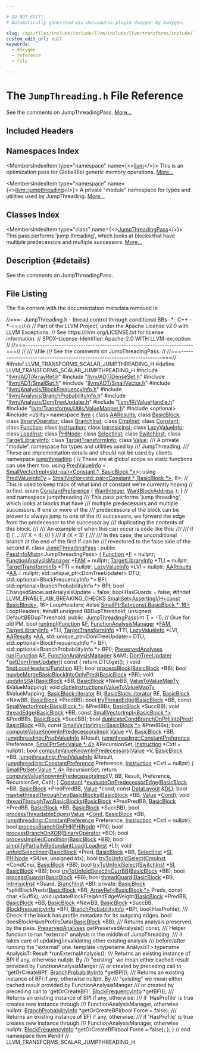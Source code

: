 ```yaml
---

# DO NOT EDIT!
# Automatically generated via docusaurus-plugin-doxygen by Doxygen.

slug: /api/files/include/include/llvm/include/llvm/transforms/include/llvm/transforms/scalar/jumpthreading-h
custom_edit_url: null
keywords:
  - doxygen
  - reference
  - file

---
```





# The `JumpThreading.h` File Reference

<DoxygenPage pluginConfig={pluginConfig}>

See the comments on JumpThreadingPass. <a href="#details">More...</a>

## Included Headers

<IncludesList>
<IncludesListItem
  filePath="llvm/ADT/ArrayRef.h"
  permalink="/docs/api/files/include/include/llvm/include/llvm/adt/arrayref-h"
  isLocal="true" />
<IncludesListItem
  filePath="llvm/ADT/DenseSet.h"
  permalink="/docs/api/files/include/include/llvm/include/llvm/adt/denseset-h"
  isLocal="true" />
<IncludesListItem
  filePath="llvm/ADT/SmallSet.h"
  permalink="/docs/api/files/include/include/llvm/include/llvm/adt/smallset-h"
  isLocal="true" />
<IncludesListItem
  filePath="llvm/ADT/SmallVector.h"
  permalink="/docs/api/files/include/include/llvm/include/llvm/adt/smallvector-h"
  isLocal="true" />
<IncludesListItem
  filePath="llvm/Analysis/BlockFrequencyInfo.h"
  permalink="/docs/api/files/include/include/llvm/include/llvm/analysis/blockfrequencyinfo-h"
  isLocal="true" />
<IncludesListItem
  filePath="llvm/Analysis/BranchProbabilityInfo.h"
  permalink="/docs/api/files/include/include/llvm/include/llvm/analysis/branchprobabilityinfo-h"
  isLocal="true" />
<IncludesListItem
  filePath="llvm/Analysis/DomTreeUpdater.h"
  permalink="/docs/api/files/include/include/llvm/include/llvm/analysis/domtreeupdater-h"
  isLocal="true" />
<IncludesListItem
  filePath="llvm/IR/ValueHandle.h"
  permalink="/docs/api/files/include/include/llvm/include/llvm/ir/valuehandle-h"
  isLocal="true" />
<IncludesListItem
  filePath="llvm/Transforms/Utils/ValueMapper.h"
  permalink="/docs/api/files/include/include/llvm/include/llvm/transforms/include/llvm/transforms/utils/valuemapper-h"
  isLocal="true" />
<IncludesListItem
  filePath="optional"
  permalink=""
  isLocal="false" />
<IncludesListItem
  filePath="utility"
  permalink=""
  isLocal="false" />
</IncludesList>

## Namespaces Index

<MembersIndex>

<MembersIndexItem
  type="namespace"
  name={<><a href="/docs/api/namespaces/llvm">llvm</a></>}>
This is an optimization pass for GlobalISel generic memory operations. <a href="/docs/api/namespaces/llvm/#details">More...</a>
</MembersIndexItem>

<MembersIndexItem
  type="namespace"
  name={<><a href="/docs/api/namespaces/llvm/jumpthreading">llvm::jumpthreading</a></>}>
A private &quot;module&quot; namespace for types and utilities used by JumpThreading. <a href="/docs/api/namespaces/llvm/jumpthreading/#details">More...</a>
</MembersIndexItem>

</MembersIndex>

## Classes Index

<MembersIndex>

<MembersIndexItem
  type="class"
  name={<><a href="/docs/api/classes/llvm/jumpthreadingpass">JumpThreadingPass</a></>}>
This pass performs &#39;jump threading&#39;, which looks at blocks that have multiple predecessors and multiple successors. <a href="/docs/api/classes/llvm/jumpthreadingpass/#details">More...</a>
</MembersIndexItem>

</MembersIndex>

## Description {#details}

See the comments on JumpThreadingPass.

## File Listing

The file content with the documentation metadata removed is:

<ProgramListing>

<Link id="l00001" /><CodeLine lineNumber="1"><Highlight kind="comment">//===- JumpThreading.h - thread control through conditional BBs -&#42;- C++ -&#42;-===//</Highlight><Highlight kind="normal"></Highlight></CodeLine>
<Link id="l00002" /><CodeLine lineNumber="2"><Highlight kind="normal"></Highlight><Highlight kind="comment">//</Highlight><Highlight kind="normal"></Highlight></CodeLine>
<Link id="l00003" /><CodeLine lineNumber="3"><Highlight kind="normal"></Highlight><Highlight kind="comment">// Part of the LLVM Project, under the Apache License v2.0 with LLVM Exceptions.</Highlight><Highlight kind="normal"></Highlight></CodeLine>
<Link id="l00004" /><CodeLine lineNumber="4"><Highlight kind="normal"></Highlight><Highlight kind="comment">// See https://llvm.org/LICENSE.txt for license information.</Highlight><Highlight kind="normal"></Highlight></CodeLine>
<Link id="l00005" /><CodeLine lineNumber="5"><Highlight kind="normal"></Highlight><Highlight kind="comment">// SPDX-License-Identifier: Apache-2.0 WITH LLVM-exception</Highlight><Highlight kind="normal"></Highlight></CodeLine>
<Link id="l00006" /><CodeLine lineNumber="6"><Highlight kind="normal"></Highlight><Highlight kind="comment">//</Highlight><Highlight kind="normal"></Highlight></CodeLine>
<Link id="l00007" /><CodeLine lineNumber="7"><Highlight kind="normal"></Highlight><Highlight kind="comment">//===----------------------------------------------------------------------===//</Highlight><Highlight kind="normal"></Highlight></CodeLine>
<Link id="l00008" /><CodeLine lineNumber="8"><Highlight kind="normal"></Highlight><Highlight kind="comment">//</Highlight><Highlight kind="comment"></Highlight></CodeLine>
<Link id="l00009" /><CodeLine lineNumber="9"><Highlight kind="comment">/// \\file</Highlight></CodeLine>
<Link id="l00010" /><CodeLine lineNumber="10"><Highlight kind="comment">/// See the comments on JumpThreadingPass.</Highlight><Highlight kind="normal"></Highlight></CodeLine>
<Link id="l00011" /><CodeLine lineNumber="11"><Highlight kind="normal"></Highlight><Highlight kind="comment">//</Highlight><Highlight kind="normal"></Highlight></CodeLine>
<Link id="l00012" /><CodeLine lineNumber="12"><Highlight kind="normal"></Highlight><Highlight kind="comment">//===----------------------------------------------------------------------===//</Highlight><Highlight kind="normal"></Highlight></CodeLine>
<Link id="l00013" /><CodeLine lineNumber="13"><Highlight kind="normal"></Highlight></CodeLine>
<Link id="l00014" /><CodeLine lineNumber="14"><Highlight kind="normal"></Highlight><Highlight kind="preprocessor">#ifndef LLVM&#95;TRANSFORMS&#95;SCALAR&#95;JUMPTHREADING&#95;H</Highlight><Highlight kind="normal"></Highlight></CodeLine>
<Link id="l00015" /><CodeLine lineNumber="15"><Highlight kind="normal"></Highlight><Highlight kind="preprocessor">#define LLVM&#95;TRANSFORMS&#95;SCALAR&#95;JUMPTHREADING&#95;H</Highlight><Highlight kind="normal"></Highlight></CodeLine>
<Link id="l00016" /><CodeLine lineNumber="16"><Highlight kind="normal"></Highlight></CodeLine>
<Link id="l00017" /><CodeLine lineNumber="17"><Highlight kind="normal"></Highlight><Highlight kind="preprocessor">#include &quot;<a href="/docs/api/files/include/include/llvm/include/llvm/adt/arrayref-h">llvm/ADT/ArrayRef.h</a>&quot;</Highlight><Highlight kind="normal"></Highlight></CodeLine>
<Link id="l00018" /><CodeLine lineNumber="18"><Highlight kind="normal"></Highlight><Highlight kind="preprocessor">#include &quot;<a href="/docs/api/files/include/include/llvm/include/llvm/adt/denseset-h">llvm/ADT/DenseSet.h</a>&quot;</Highlight><Highlight kind="normal"></Highlight></CodeLine>
<Link id="l00019" /><CodeLine lineNumber="19"><Highlight kind="normal"></Highlight><Highlight kind="preprocessor">#include &quot;<a href="/docs/api/files/include/include/llvm/include/llvm/adt/smallset-h">llvm/ADT/SmallSet.h</a>&quot;</Highlight><Highlight kind="normal"></Highlight></CodeLine>
<Link id="l00020" /><CodeLine lineNumber="20"><Highlight kind="normal"></Highlight><Highlight kind="preprocessor">#include &quot;<a href="/docs/api/files/include/include/llvm/include/llvm/adt/smallvector-h">llvm/ADT/SmallVector.h</a>&quot;</Highlight><Highlight kind="normal"></Highlight></CodeLine>
<Link id="l00021" /><CodeLine lineNumber="21"><Highlight kind="normal"></Highlight><Highlight kind="preprocessor">#include &quot;<a href="/docs/api/files/include/include/llvm/include/llvm/analysis/blockfrequencyinfo-h">llvm/Analysis/BlockFrequencyInfo.h</a>&quot;</Highlight><Highlight kind="normal"></Highlight></CodeLine>
<Link id="l00022" /><CodeLine lineNumber="22"><Highlight kind="normal"></Highlight><Highlight kind="preprocessor">#include &quot;<a href="/docs/api/files/include/include/llvm/include/llvm/analysis/branchprobabilityinfo-h">llvm/Analysis/BranchProbabilityInfo.h</a>&quot;</Highlight><Highlight kind="normal"></Highlight></CodeLine>
<Link id="l00023" /><CodeLine lineNumber="23"><Highlight kind="normal"></Highlight><Highlight kind="preprocessor">#include &quot;<a href="/docs/api/files/include/include/llvm/include/llvm/analysis/domtreeupdater-h">llvm/Analysis/DomTreeUpdater.h</a>&quot;</Highlight><Highlight kind="normal"></Highlight></CodeLine>
<Link id="l00024" /><CodeLine lineNumber="24"><Highlight kind="normal"></Highlight><Highlight kind="preprocessor">#include &quot;<a href="/docs/api/files/include/include/llvm/include/llvm/ir/valuehandle-h">llvm/IR/ValueHandle.h</a>&quot;</Highlight><Highlight kind="normal"></Highlight></CodeLine>
<Link id="l00025" /><CodeLine lineNumber="25"><Highlight kind="normal"></Highlight><Highlight kind="preprocessor">#include &quot;<a href="/docs/api/files/include/include/llvm/include/llvm/transforms/include/llvm/transforms/utils/valuemapper-h">llvm/Transforms/Utils/ValueMapper.h</a>&quot;</Highlight><Highlight kind="normal"></Highlight></CodeLine>
<Link id="l00026" /><CodeLine lineNumber="26"><Highlight kind="normal"></Highlight><Highlight kind="preprocessor">#include &lt;optional&gt;</Highlight><Highlight kind="normal"></Highlight></CodeLine>
<Link id="l00027" /><CodeLine lineNumber="27"><Highlight kind="normal"></Highlight><Highlight kind="preprocessor">#include &lt;utility&gt;</Highlight><Highlight kind="normal"></Highlight></CodeLine>
<Link id="l00028" /><CodeLine lineNumber="28"><Highlight kind="normal"></Highlight></CodeLine>
<Link id="l00029" /><CodeLine lineNumber="29"><Highlight kind="normal"></Highlight><Highlight kind="keyword">namespace </Highlight><Highlight kind="normal"><a href="/docs/api/namespaces/llvm">llvm</a> &#123;</Highlight></CodeLine>
<Link id="l00030" /><CodeLine lineNumber="30"><Highlight kind="normal"></Highlight></CodeLine>
<Link id="l00031" /><CodeLine lineNumber="31"><Highlight kind="normal"></Highlight><Highlight kind="keyword">class </Highlight><Highlight kind="normal"><a href="/docs/api/classes/llvm/aaresults">AAResults</a>;</Highlight></CodeLine>
<Link id="l00032" /><CodeLine lineNumber="32"><Highlight kind="normal"></Highlight><Highlight kind="keyword">class </Highlight><Highlight kind="normal"><a href="/docs/api/classes/llvm/basicblock">BasicBlock</a>;</Highlight></CodeLine>
<Link id="l00033" /><CodeLine lineNumber="33"><Highlight kind="normal"></Highlight><Highlight kind="keyword">class </Highlight><Highlight kind="normal"><a href="/docs/api/classes/llvm/binaryoperator">BinaryOperator</a>;</Highlight></CodeLine>
<Link id="l00034" /><CodeLine lineNumber="34"><Highlight kind="normal"></Highlight><Highlight kind="keyword">class </Highlight><Highlight kind="normal"><a href="/docs/api/classes/llvm/branchinst">BranchInst</a>;</Highlight></CodeLine>
<Link id="l00035" /><CodeLine lineNumber="35"><Highlight kind="normal"></Highlight><Highlight kind="keyword">class </Highlight><Highlight kind="normal"><a href="/docs/api/classes/llvm/cmpinst">CmpInst</a>;</Highlight></CodeLine>
<Link id="l00036" /><CodeLine lineNumber="36"><Highlight kind="normal"></Highlight><Highlight kind="keyword">class </Highlight><Highlight kind="normal"><a href="/docs/api/classes/llvm/constant">Constant</a>;</Highlight></CodeLine>
<Link id="l00037" /><CodeLine lineNumber="37"><Highlight kind="normal"></Highlight><Highlight kind="keyword">class </Highlight><Highlight kind="normal"><a href="/docs/api/classes/llvm/function">Function</a>;</Highlight></CodeLine>
<Link id="l00038" /><CodeLine lineNumber="38"><Highlight kind="normal"></Highlight><Highlight kind="keyword">class </Highlight><Highlight kind="normal"><a href="/docs/api/classes/llvm/instruction">Instruction</a>;</Highlight></CodeLine>
<Link id="l00039" /><CodeLine lineNumber="39"><Highlight kind="normal"></Highlight><Highlight kind="keyword">class </Highlight><Highlight kind="normal"><a href="/docs/api/classes/llvm/intrinsicinst">IntrinsicInst</a>;</Highlight></CodeLine>
<Link id="l00040" /><CodeLine lineNumber="40"><Highlight kind="normal"></Highlight><Highlight kind="keyword">class </Highlight><Highlight kind="normal"><a href="/docs/api/classes/llvm/lazyvalueinfo">LazyValueInfo</a>;</Highlight></CodeLine>
<Link id="l00041" /><CodeLine lineNumber="41"><Highlight kind="normal"></Highlight><Highlight kind="keyword">class </Highlight><Highlight kind="normal"><a href="/docs/api/classes/llvm/loadinst">LoadInst</a>;</Highlight></CodeLine>
<Link id="l00042" /><CodeLine lineNumber="42"><Highlight kind="normal"></Highlight><Highlight kind="keyword">class </Highlight><Highlight kind="normal"><a href="/docs/api/classes/llvm/phinode">PHINode</a>;</Highlight></CodeLine>
<Link id="l00043" /><CodeLine lineNumber="43"><Highlight kind="normal"></Highlight><Highlight kind="keyword">class </Highlight><Highlight kind="normal"><a href="/docs/api/classes/llvm/selectinst">SelectInst</a>;</Highlight></CodeLine>
<Link id="l00044" /><CodeLine lineNumber="44"><Highlight kind="normal"></Highlight><Highlight kind="keyword">class </Highlight><Highlight kind="normal"><a href="/docs/api/classes/llvm/switchinst">SwitchInst</a>;</Highlight></CodeLine>
<Link id="l00045" /><CodeLine lineNumber="45"><Highlight kind="normal"></Highlight><Highlight kind="keyword">class </Highlight><Highlight kind="normal"><a href="/docs/api/classes/llvm/targetlibraryinfo">TargetLibraryInfo</a>;</Highlight></CodeLine>
<Link id="l00046" /><CodeLine lineNumber="46"><Highlight kind="normal"></Highlight><Highlight kind="keyword">class </Highlight><Highlight kind="normal"><a href="/docs/api/classes/llvm/targettransforminfo">TargetTransformInfo</a>;</Highlight></CodeLine>
<Link id="l00047" /><CodeLine lineNumber="47"><Highlight kind="normal"></Highlight><Highlight kind="keyword">class </Highlight><Highlight kind="normal"><a href="/docs/api/classes/llvm/value">Value</a>;</Highlight></CodeLine>
<Link id="l00048" /><CodeLine lineNumber="48"><Highlight kind="normal"></Highlight><Highlight kind="comment"></Highlight></CodeLine>
<Link id="l00049" /><CodeLine lineNumber="49"><Highlight kind="comment">/// A private &quot;module&quot; namespace for types and utilities used by</Highlight></CodeLine>
<Link id="l00050" /><CodeLine lineNumber="50"><Highlight kind="comment">/// JumpThreading.</Highlight></CodeLine>
<Link id="l00051" /><CodeLine lineNumber="51"><Highlight kind="comment">/// These are implementation details and should not be used by clients.</Highlight><Highlight kind="normal"></Highlight></CodeLine>
<Link id="l00052" /><CodeLine lineNumber="52" lineLink="/docs/api/namespaces/llvm/jumpthreading"><Highlight kind="normal"></Highlight><Highlight kind="keyword">namespace </Highlight><Highlight kind="normal"><a href="/docs/api/namespaces/llvm/jumpthreading">jumpthreading</a> &#123;</Highlight></CodeLine>
<Link id="l00053" /><CodeLine lineNumber="53"><Highlight kind="normal"></Highlight></CodeLine>
<Link id="l00054" /><CodeLine lineNumber="54"><Highlight kind="normal"></Highlight><Highlight kind="comment">// These are at global scope so static functions can use them too.</Highlight><Highlight kind="normal"></Highlight></CodeLine>
<Link id="l00055" /><CodeLine lineNumber="55" lineLink="/docs/api/namespaces/llvm/jumpthreading/#a7f5ace88163fa52d6a28d0bb1832755d"><Highlight kind="normal"></Highlight><Highlight kind="keyword">using </Highlight><Highlight kind="normal"><a href="/docs/api/namespaces/llvm/jumpthreading/#a7f5ace88163fa52d6a28d0bb1832755d">PredValueInfo</a> = <a href="/docs/api/classes/llvm/smallvectorimpl">SmallVectorImpl&lt;std::pair&lt;Constant &#42;, BasicBlock &#42;&gt;</a>&gt;;</Highlight></CodeLine>
<Link id="l00056" /><CodeLine lineNumber="56" lineLink="/docs/api/namespaces/llvm/jumpthreading/#a310d384c91fa9546bfe564901c38345b"><Highlight kind="normal"></Highlight><Highlight kind="keyword">using </Highlight><Highlight kind="normal"><a href="/docs/api/namespaces/llvm/jumpthreading/#a310d384c91fa9546bfe564901c38345b">PredValueInfoTy</a> = <a href="/docs/api/classes/llvm/smallvector">SmallVector&lt;std::pair&lt;Constant &#42;, BasicBlock &#42;&gt;</a>, 8&gt;;</Highlight></CodeLine>
<Link id="l00057" /><CodeLine lineNumber="57"><Highlight kind="normal"></Highlight></CodeLine>
<Link id="l00058" /><CodeLine lineNumber="58"><Highlight kind="normal"></Highlight><Highlight kind="comment">// This is used to keep track of what kind of constant we&#39;re currently hoping</Highlight><Highlight kind="normal"></Highlight></CodeLine>
<Link id="l00059" /><CodeLine lineNumber="59"><Highlight kind="normal"></Highlight><Highlight kind="comment">// to find.</Highlight><Highlight kind="normal"></Highlight></CodeLine>
<Link id="l00060" /><CodeLine lineNumber="60" lineLink="/docs/api/namespaces/llvm/jumpthreading/#a7bd584a1977827b11c76096bebbb38a0"><Highlight kind="normal"></Highlight><Highlight kind="keyword">enum</Highlight><Highlight kind="normal"> <a href="/docs/api/namespaces/llvm/jumpthreading/#a7bd584a1977827b11c76096bebbb38a0">ConstantPreference</a> &#123; <a href="/docs/api/namespaces/llvm/jumpthreading/#a7bd584a1977827b11c76096bebbb38a0ae706b769cc98b156d9e22dfbac8aa62b">WantInteger</a>, <a href="/docs/api/namespaces/llvm/jumpthreading/#a7bd584a1977827b11c76096bebbb38a0a14d7faebe69e48290ea9c8aa9a0b40fc">WantBlockAddress</a> &#125;;</Highlight></CodeLine>
<Link id="l00061" /><CodeLine lineNumber="61"><Highlight kind="normal"></Highlight></CodeLine>
<Link id="l00062" /><CodeLine lineNumber="62"><Highlight kind="normal">&#125; </Highlight><Highlight kind="comment">// end namespace jumpthreading</Highlight><Highlight kind="normal"></Highlight></CodeLine>
<Link id="l00063" /><CodeLine lineNumber="63"><Highlight kind="normal"></Highlight><Highlight kind="comment"></Highlight></CodeLine>
<Link id="l00064" /><CodeLine lineNumber="64"><Highlight kind="comment">/// This pass performs &#39;jump threading&#39;, which looks at blocks that have</Highlight></CodeLine>
<Link id="l00065" /><CodeLine lineNumber="65"><Highlight kind="comment">/// multiple predecessors and multiple successors.  If one or more of the</Highlight></CodeLine>
<Link id="l00066" /><CodeLine lineNumber="66"><Highlight kind="comment">/// predecessors of the block can be proven to always jump to one of the</Highlight></CodeLine>
<Link id="l00067" /><CodeLine lineNumber="67"><Highlight kind="comment">/// successors, we forward the edge from the predecessor to the successor by</Highlight></CodeLine>
<Link id="l00068" /><CodeLine lineNumber="68"><Highlight kind="comment">/// duplicating the contents of this block.</Highlight></CodeLine>
<Link id="l00069" /><CodeLine lineNumber="69"><Highlight kind="comment">///</Highlight></CodeLine>
<Link id="l00070" /><CodeLine lineNumber="70"><Highlight kind="comment">/// An example of when this can occur is code like this:</Highlight></CodeLine>
<Link id="l00071" /><CodeLine lineNumber="71"><Highlight kind="comment">///</Highlight></CodeLine>
<Link id="l00072" /><CodeLine lineNumber="72"><Highlight kind="comment">///   if () &#123; ...</Highlight></CodeLine>
<Link id="l00073" /><CodeLine lineNumber="73"><Highlight kind="comment">///     X = 4;</Highlight></CodeLine>
<Link id="l00074" /><CodeLine lineNumber="74"><Highlight kind="comment">///   &#125;</Highlight></CodeLine>
<Link id="l00075" /><CodeLine lineNumber="75"><Highlight kind="comment">///   if (X &lt; 3) &#123;</Highlight></CodeLine>
<Link id="l00076" /><CodeLine lineNumber="76"><Highlight kind="comment">///</Highlight></CodeLine>
<Link id="l00077" /><CodeLine lineNumber="77"><Highlight kind="comment">/// In this case, the unconditional branch at the end of the first if can be</Highlight></CodeLine>
<Link id="l00078" /><CodeLine lineNumber="78"><Highlight kind="comment">/// revectored to the false side of the second if.</Highlight><Highlight kind="normal"></Highlight></CodeLine>
<Link id="l00079" /><CodeLine lineNumber="79" lineLink="/docs/api/classes/llvm/jumpthreadingpass"><Highlight kind="normal"></Highlight><Highlight kind="keyword">class </Highlight><Highlight kind="normal"><a href="/docs/api/classes/llvm/jumpthreadingpass/#a3cd21bd06a36557dd863c554b7b10205">JumpThreadingPass</a> : </Highlight><Highlight kind="keyword">public</Highlight><Highlight kind="normal"> <a href="/docs/api/structs/llvm/passinfomixin">PassInfoMixin</a>&lt;JumpThreadingPass&gt; &#123;</Highlight></CodeLine>
<Link id="l00080" /><CodeLine lineNumber="80"><Highlight kind="normal">  <a href="/docs/api/classes/llvm/function">Function</a> &#42;<a href="/docs/api/files/lib/lib/support/md5-cpp/#a96d73bbd7af15cb1fc38c3f4a3bd82e9">F</a> = </Highlight><Highlight kind="keyword">nullptr</Highlight><Highlight kind="normal">;</Highlight></CodeLine>
<Link id="l00081" /><CodeLine lineNumber="81"><Highlight kind="normal">  <a href="/docs/api/namespaces/llvm/#adce09a5a0de0e3177eb00e932734af2f">FunctionAnalysisManager</a> &#42;<a href="/docs/api/files/lib/lib/passes/passbuilderbindings-cpp/#a83c7e5ca51099e4efa895791a02fb0ed">FAM</a> = </Highlight><Highlight kind="keyword">nullptr</Highlight><Highlight kind="normal">;</Highlight></CodeLine>
<Link id="l00082" /><CodeLine lineNumber="82"><Highlight kind="normal">  <a href="/docs/api/classes/llvm/targetlibraryinfo">TargetLibraryInfo</a> &#42;TLI = </Highlight><Highlight kind="keyword">nullptr</Highlight><Highlight kind="normal">;</Highlight></CodeLine>
<Link id="l00083" /><CodeLine lineNumber="83"><Highlight kind="normal">  <a href="/docs/api/classes/llvm/targettransforminfo">TargetTransformInfo</a> &#42;TTI = </Highlight><Highlight kind="keyword">nullptr</Highlight><Highlight kind="normal">;</Highlight></CodeLine>
<Link id="l00084" /><CodeLine lineNumber="84"><Highlight kind="normal">  <a href="/docs/api/classes/llvm/lazyvalueinfo">LazyValueInfo</a> &#42;LVI = </Highlight><Highlight kind="keyword">nullptr</Highlight><Highlight kind="normal">;</Highlight></CodeLine>
<Link id="l00085" /><CodeLine lineNumber="85"><Highlight kind="normal">  <a href="/docs/api/classes/llvm/aaresults">AAResults</a> &#42;<a href="/docs/api/namespaces/llvm/aa">AA</a> = </Highlight><Highlight kind="keyword">nullptr</Highlight><Highlight kind="normal">;</Highlight></CodeLine>
<Link id="l00086" /><CodeLine lineNumber="86"><Highlight kind="normal">  std::unique&#95;ptr&lt;DomTreeUpdater&gt; DTU;</Highlight></CodeLine>
<Link id="l00087" /><CodeLine lineNumber="87"><Highlight kind="normal">  std::optional&lt;BlockFrequencyInfo &#42;&gt; BFI;</Highlight></CodeLine>
<Link id="l00088" /><CodeLine lineNumber="88"><Highlight kind="normal">  std::optional&lt;BranchProbabilityInfo &#42;&gt; BPI;</Highlight></CodeLine>
<Link id="l00089" /><CodeLine lineNumber="89"><Highlight kind="normal">  </Highlight><Highlight kind="keywordtype">bool</Highlight><Highlight kind="normal"> ChangedSinceLastAnalysisUpdate = </Highlight><Highlight kind="keyword">false</Highlight><Highlight kind="normal">;</Highlight></CodeLine>
<Link id="l00090" /><CodeLine lineNumber="90"><Highlight kind="normal">  </Highlight><Highlight kind="keywordtype">bool</Highlight><Highlight kind="normal"> HasGuards = </Highlight><Highlight kind="keyword">false</Highlight><Highlight kind="normal">;</Highlight></CodeLine>
<Link id="l00091" /><CodeLine lineNumber="91"><Highlight kind="normal"></Highlight><Highlight kind="preprocessor">#ifndef LLVM&#95;ENABLE&#95;ABI&#95;BREAKING&#95;CHECKS</Highlight><Highlight kind="normal"></Highlight></CodeLine>
<Link id="l00092" /><CodeLine lineNumber="92"><Highlight kind="normal">  <a href="/docs/api/classes/llvm/smallset">SmallSet&lt;AssertingVH&lt;const BasicBlock&gt;</a>, 16&gt; LoopHeaders;</Highlight></CodeLine>
<Link id="l00093" /><CodeLine lineNumber="93"><Highlight kind="normal"></Highlight><Highlight kind="preprocessor">#else</Highlight><Highlight kind="normal"></Highlight></CodeLine>
<Link id="l00094" /><CodeLine lineNumber="94"><Highlight kind="normal">  <a href="/docs/api/classes/llvm/smallptrset">SmallPtrSet&lt;const BasicBlock &#42;, 16&gt;</a> LoopHeaders;</Highlight></CodeLine>
<Link id="l00095" /><CodeLine lineNumber="95"><Highlight kind="normal"></Highlight><Highlight kind="preprocessor">#endif</Highlight><Highlight kind="normal"></Highlight></CodeLine>
<Link id="l00096" /><CodeLine lineNumber="96"><Highlight kind="normal"></Highlight></CodeLine>
<Link id="l00097" /><CodeLine lineNumber="97"><Highlight kind="normal">  </Highlight><Highlight kind="keywordtype">unsigned</Highlight><Highlight kind="normal"> BBDupThreshold;</Highlight></CodeLine>
<Link id="l00098" /><CodeLine lineNumber="98"><Highlight kind="normal">  </Highlight><Highlight kind="keywordtype">unsigned</Highlight><Highlight kind="normal"> DefaultBBDupThreshold;</Highlight></CodeLine>
<Link id="l00099" /><CodeLine lineNumber="99"><Highlight kind="normal"></Highlight></CodeLine>
<Link id="l00100" /><CodeLine lineNumber="100"><Highlight kind="normal"></Highlight><Highlight kind="keyword">public</Highlight><Highlight kind="normal">:</Highlight></CodeLine>
<Link id="l00101" /><CodeLine lineNumber="101"><Highlight kind="normal">  <a href="/docs/api/classes/llvm/jumpthreadingpass/#a3cd21bd06a36557dd863c554b7b10205">JumpThreadingPass</a>(</Highlight><Highlight kind="keywordtype">int</Highlight><Highlight kind="normal"> <a href="/docs/api/files/lib/lib/target/lib/target/mips/mips16isellowering-cpp/#a0acb682b8260ab1c60b918599864e2e5">T</a> = -1);</Highlight></CodeLine>
<Link id="l00102" /><CodeLine lineNumber="102"><Highlight kind="normal"></Highlight></CodeLine>
<Link id="l00103" /><CodeLine lineNumber="103"><Highlight kind="normal">  </Highlight><Highlight kind="comment">// Glue for old PM.</Highlight><Highlight kind="normal"></Highlight></CodeLine>
<Link id="l00104" /><CodeLine lineNumber="104"><Highlight kind="normal">  </Highlight><Highlight kind="keywordtype">bool</Highlight><Highlight kind="normal"> <a href="/docs/api/classes/llvm/jumpthreadingpass/#a5b6fe6d57aa5475337994b0daec8cc54">runImpl</a>(<a href="/docs/api/classes/llvm/function">Function</a> &amp;<a href="/docs/api/files/lib/lib/support/md5-cpp/#a96d73bbd7af15cb1fc38c3f4a3bd82e9">F</a>, <a href="/docs/api/namespaces/llvm/#adce09a5a0de0e3177eb00e932734af2f">FunctionAnalysisManager</a> &#42;<a href="/docs/api/files/lib/lib/passes/passbuilderbindings-cpp/#a83c7e5ca51099e4efa895791a02fb0ed">FAM</a>,</Highlight></CodeLine>
<Link id="l00105" /><CodeLine lineNumber="105"><Highlight kind="normal">               <a href="/docs/api/classes/llvm/targetlibraryinfo">TargetLibraryInfo</a> &#42;TLI, <a href="/docs/api/classes/llvm/targettransforminfo">TargetTransformInfo</a> &#42;TTI,</Highlight></CodeLine>
<Link id="l00106" /><CodeLine lineNumber="106"><Highlight kind="normal">               <a href="/docs/api/classes/llvm/lazyvalueinfo">LazyValueInfo</a> &#42;LVI, <a href="/docs/api/classes/llvm/aaresults">AAResults</a> &#42;<a href="/docs/api/namespaces/llvm/aa">AA</a>,</Highlight></CodeLine>
<Link id="l00107" /><CodeLine lineNumber="107"><Highlight kind="normal">               std::unique&#95;ptr&lt;DomTreeUpdater&gt; DTU,</Highlight></CodeLine>
<Link id="l00108" /><CodeLine lineNumber="108"><Highlight kind="normal">               std::optional&lt;BlockFrequencyInfo &#42;&gt; BFI,</Highlight></CodeLine>
<Link id="l00109" /><CodeLine lineNumber="109"><Highlight kind="normal">               std::optional&lt;BranchProbabilityInfo &#42;&gt; BPI);</Highlight></CodeLine>
<Link id="l00110" /><CodeLine lineNumber="110"><Highlight kind="normal"></Highlight></CodeLine>
<Link id="l00111" /><CodeLine lineNumber="111"><Highlight kind="normal">  <a href="/docs/api/classes/llvm/preservedanalyses">PreservedAnalyses</a> <a href="/docs/api/classes/llvm/jumpthreadingpass/#a48dd43ef05b66261790497edbdac92d9">run</a>(<a href="/docs/api/classes/llvm/function">Function</a> &amp;<a href="/docs/api/files/lib/lib/support/md5-cpp/#a96d73bbd7af15cb1fc38c3f4a3bd82e9">F</a>, <a href="/docs/api/namespaces/llvm/#adce09a5a0de0e3177eb00e932734af2f">FunctionAnalysisManager</a> &amp;AM);</Highlight></CodeLine>
<Link id="l00112" /><CodeLine lineNumber="112"><Highlight kind="normal"></Highlight></CodeLine>
<Link id="l00113" /><CodeLine lineNumber="113" lineLink="/docs/api/classes/llvm/jumpthreadingpass/#a83a7d77e1a11d106eb7e583f5e33f745"><Highlight kind="normal">  <a href="/docs/api/classes/llvm/domtreeupdater">DomTreeUpdater</a> &#42;<a href="/docs/api/classes/llvm/jumpthreadingpass/#a83a7d77e1a11d106eb7e583f5e33f745">getDomTreeUpdater</a>()</Highlight><Highlight kind="keyword"> const </Highlight><Highlight kind="normal">&#123; </Highlight><Highlight kind="keywordflow">return</Highlight><Highlight kind="normal"> DTU.get(); &#125;</Highlight></CodeLine>
<Link id="l00114" /><CodeLine lineNumber="114"><Highlight kind="normal">  </Highlight><Highlight kind="keywordtype">void</Highlight><Highlight kind="normal"> <a href="/docs/api/classes/llvm/jumpthreadingpass/#a29e73c6c256c3fbdd7dacf8095210d5b">findLoopHeaders</a>(<a href="/docs/api/classes/llvm/function">Function</a> &amp;<a href="/docs/api/files/lib/lib/support/md5-cpp/#a96d73bbd7af15cb1fc38c3f4a3bd82e9">F</a>);</Highlight></CodeLine>
<Link id="l00115" /><CodeLine lineNumber="115"><Highlight kind="normal">  </Highlight><Highlight kind="keywordtype">bool</Highlight><Highlight kind="normal"> <a href="/docs/api/classes/llvm/jumpthreadingpass/#abbc2deb942b00a9d0d19a6613e374168">processBlock</a>(<a href="/docs/api/classes/llvm/basicblock">BasicBlock</a> &#42;BB);</Highlight></CodeLine>
<Link id="l00116" /><CodeLine lineNumber="116"><Highlight kind="normal">  </Highlight><Highlight kind="keywordtype">bool</Highlight><Highlight kind="normal"> <a href="/docs/api/classes/llvm/jumpthreadingpass/#a30207ff92cc09d50e4f6e188de0f59ed">maybeMergeBasicBlockIntoOnlyPred</a>(<a href="/docs/api/classes/llvm/basicblock">BasicBlock</a> &#42;BB);</Highlight></CodeLine>
<Link id="l00117" /><CodeLine lineNumber="117"><Highlight kind="normal">  </Highlight><Highlight kind="keywordtype">void</Highlight><Highlight kind="normal"> <a href="/docs/api/classes/llvm/jumpthreadingpass/#a26d6acb7d8248e5d25f190b5d8fecbd3">updateSSA</a>(<a href="/docs/api/classes/llvm/basicblock">BasicBlock</a> &#42;BB, <a href="/docs/api/classes/llvm/basicblock">BasicBlock</a> &#42;NewBB,</Highlight></CodeLine>
<Link id="l00118" /><CodeLine lineNumber="118"><Highlight kind="normal">                 <a href="/docs/api/namespaces/llvm/#abf0f52ae29f87b5e0f2b95ff961cdae1">ValueToValueMapTy</a> &amp;ValueMapping);</Highlight></CodeLine>
<Link id="l00119" /><CodeLine lineNumber="119"><Highlight kind="normal">  </Highlight><Highlight kind="keywordtype">void</Highlight><Highlight kind="normal"> <a href="/docs/api/classes/llvm/jumpthreadingpass/#a44f91224211f7d2538f311f9a916264d">cloneInstructions</a>(<a href="/docs/api/namespaces/llvm/#abf0f52ae29f87b5e0f2b95ff961cdae1">ValueToValueMapTy</a> &amp;ValueMapping,</Highlight></CodeLine>
<Link id="l00120" /><CodeLine lineNumber="120"><Highlight kind="normal">                         <a href="/docs/api/classes/llvm/basicblock/#a98c0a84a5dfa8bce341c829709f171e5">BasicBlock::iterator</a> BI, <a href="/docs/api/classes/llvm/basicblock/#a98c0a84a5dfa8bce341c829709f171e5">BasicBlock::iterator</a> BE,</Highlight></CodeLine>
<Link id="l00121" /><CodeLine lineNumber="121"><Highlight kind="normal">                         <a href="/docs/api/classes/llvm/basicblock">BasicBlock</a> &#42;NewBB, <a href="/docs/api/classes/llvm/basicblock">BasicBlock</a> &#42;PredBB);</Highlight></CodeLine>
<Link id="l00122" /><CodeLine lineNumber="122"><Highlight kind="normal">  </Highlight><Highlight kind="keywordtype">bool</Highlight><Highlight kind="normal"> <a href="/docs/api/classes/llvm/jumpthreadingpass/#ad67aa9d5f2effed17239ab3fad098999">tryThreadEdge</a>(<a href="/docs/api/classes/llvm/basicblock">BasicBlock</a> &#42;BB,</Highlight></CodeLine>
<Link id="l00123" /><CodeLine lineNumber="123"><Highlight kind="normal">                     </Highlight><Highlight kind="keyword">const</Highlight><Highlight kind="normal"> <a href="/docs/api/classes/llvm/smallvectorimpl">SmallVectorImpl&lt;BasicBlock &#42;&gt;</a> &amp;PredBBs,</Highlight></CodeLine>
<Link id="l00124" /><CodeLine lineNumber="124"><Highlight kind="normal">                     <a href="/docs/api/classes/llvm/basicblock">BasicBlock</a> &#42;SuccBB);</Highlight></CodeLine>
<Link id="l00125" /><CodeLine lineNumber="125"><Highlight kind="normal">  </Highlight><Highlight kind="keywordtype">void</Highlight><Highlight kind="normal"> <a href="/docs/api/classes/llvm/jumpthreadingpass/#afe4c82c6f42e62e67ce856488751517d">threadEdge</a>(<a href="/docs/api/classes/llvm/basicblock">BasicBlock</a> &#42;BB, </Highlight><Highlight kind="keyword">const</Highlight><Highlight kind="normal"> <a href="/docs/api/classes/llvm/smallvectorimpl">SmallVectorImpl&lt;BasicBlock &#42;&gt;</a> &amp;PredBBs,</Highlight></CodeLine>
<Link id="l00126" /><CodeLine lineNumber="126"><Highlight kind="normal">                  <a href="/docs/api/classes/llvm/basicblock">BasicBlock</a> &#42;SuccBB);</Highlight></CodeLine>
<Link id="l00127" /><CodeLine lineNumber="127"><Highlight kind="normal">  </Highlight><Highlight kind="keywordtype">bool</Highlight><Highlight kind="normal"> <a href="/docs/api/classes/llvm/jumpthreadingpass/#ac14ea98bd0e870e467ae0ddc75a9fa87">duplicateCondBranchOnPHIIntoPred</a>(</Highlight></CodeLine>
<Link id="l00128" /><CodeLine lineNumber="128"><Highlight kind="normal">      <a href="/docs/api/classes/llvm/basicblock">BasicBlock</a> &#42;BB, </Highlight><Highlight kind="keyword">const</Highlight><Highlight kind="normal"> <a href="/docs/api/classes/llvm/smallvectorimpl">SmallVectorImpl&lt;BasicBlock &#42;&gt;</a> &amp;PredBBs);</Highlight></CodeLine>
<Link id="l00129" /><CodeLine lineNumber="129"><Highlight kind="normal"></Highlight></CodeLine>
<Link id="l00130" /><CodeLine lineNumber="130"><Highlight kind="normal">  </Highlight><Highlight kind="keywordtype">bool</Highlight><Highlight kind="normal"> <a href="/docs/api/classes/llvm/jumpthreadingpass/#a7524dbb403a24e9e73d4bca80baa768d">computeValueKnownInPredecessorsImpl</a>(</Highlight></CodeLine>
<Link id="l00131" /><CodeLine lineNumber="131"><Highlight kind="normal">      <a href="/docs/api/classes/llvm/value">Value</a> &#42;V, <a href="/docs/api/classes/llvm/basicblock">BasicBlock</a> &#42;BB, <a href="/docs/api/namespaces/llvm/jumpthreading/#a7f5ace88163fa52d6a28d0bb1832755d">jumpthreading::PredValueInfo</a> &amp;Result,</Highlight></CodeLine>
<Link id="l00132" /><CodeLine lineNumber="132"><Highlight kind="normal">      <a href="/docs/api/namespaces/llvm/jumpthreading/#a7bd584a1977827b11c76096bebbb38a0">jumpthreading::ConstantPreference</a> Preference,</Highlight></CodeLine>
<Link id="l00133" /><CodeLine lineNumber="133"><Highlight kind="normal">      <a href="/docs/api/classes/llvm/smallptrset">SmallPtrSet&lt;Value &#42;, 4&gt;</a> &amp;RecursionSet, <a href="/docs/api/classes/llvm/instruction">Instruction</a> &#42;CxtI = </Highlight><Highlight kind="keyword">nullptr</Highlight><Highlight kind="normal">);</Highlight></CodeLine>
<Link id="l00134" /><CodeLine lineNumber="134"><Highlight kind="normal">  </Highlight><Highlight kind="keywordtype">bool</Highlight><Highlight kind="normal"></Highlight></CodeLine>
<Link id="l00135" /><CodeLine lineNumber="135" lineLink="/docs/api/classes/llvm/jumpthreadingpass/#a28dad71829aab0b3840ba905a138a009"><Highlight kind="normal">  <a href="/docs/api/classes/llvm/jumpthreadingpass/#a28dad71829aab0b3840ba905a138a009">computeValueKnownInPredecessors</a>(<a href="/docs/api/classes/llvm/value">Value</a> &#42;V, <a href="/docs/api/classes/llvm/basicblock">BasicBlock</a> &#42;BB,</Highlight></CodeLine>
<Link id="l00136" /><CodeLine lineNumber="136"><Highlight kind="normal">                                  <a href="/docs/api/namespaces/llvm/jumpthreading/#a7f5ace88163fa52d6a28d0bb1832755d">jumpthreading::PredValueInfo</a> &amp;Result,</Highlight></CodeLine>
<Link id="l00137" /><CodeLine lineNumber="137"><Highlight kind="normal">                                  <a href="/docs/api/namespaces/llvm/jumpthreading/#a7bd584a1977827b11c76096bebbb38a0">jumpthreading::ConstantPreference</a> Preference,</Highlight></CodeLine>
<Link id="l00138" /><CodeLine lineNumber="138"><Highlight kind="normal">                                  <a href="/docs/api/classes/llvm/instruction">Instruction</a> &#42;CxtI = </Highlight><Highlight kind="keyword">nullptr</Highlight><Highlight kind="normal">) &#123;</Highlight></CodeLine>
<Link id="l00139" /><CodeLine lineNumber="139"><Highlight kind="normal">    <a href="/docs/api/classes/llvm/smallptrset">SmallPtrSet&lt;Value &#42;, 4&gt;</a> RecursionSet;</Highlight></CodeLine>
<Link id="l00140" /><CodeLine lineNumber="140"><Highlight kind="normal">    </Highlight><Highlight kind="keywordflow">return</Highlight><Highlight kind="normal"> <a href="/docs/api/classes/llvm/jumpthreadingpass/#a7524dbb403a24e9e73d4bca80baa768d">computeValueKnownInPredecessorsImpl</a>(V, BB, Result, Preference,</Highlight></CodeLine>
<Link id="l00141" /><CodeLine lineNumber="141"><Highlight kind="normal">                                               RecursionSet, CxtI);</Highlight></CodeLine>
<Link id="l00142" /><CodeLine lineNumber="142"><Highlight kind="normal">  &#125;</Highlight></CodeLine>
<Link id="l00143" /><CodeLine lineNumber="143"><Highlight kind="normal"></Highlight></CodeLine>
<Link id="l00144" /><CodeLine lineNumber="144"><Highlight kind="normal">  <a href="/docs/api/classes/llvm/constant">Constant</a> &#42;<a href="/docs/api/classes/llvm/jumpthreadingpass/#a6039b71ec6a83438538f637df2080cd7">evaluateOnPredecessorEdge</a>(<a href="/docs/api/classes/llvm/basicblock">BasicBlock</a> &#42;BB, <a href="/docs/api/classes/llvm/basicblock">BasicBlock</a> &#42;PredPredBB,</Highlight></CodeLine>
<Link id="l00145" /><CodeLine lineNumber="145"><Highlight kind="normal">                                      <a href="/docs/api/classes/llvm/value">Value</a> &#42;cond, </Highlight><Highlight kind="keyword">const</Highlight><Highlight kind="normal"> <a href="/docs/api/classes/llvm/datalayout">DataLayout</a> &amp;<a href="/docs/api/files/lib/lib/target/lib/target/arm/armslshardening-cpp/#ad467c4ab9119043f9b7750ab986be61a">DL</a>);</Highlight></CodeLine>
<Link id="l00146" /><CodeLine lineNumber="146"><Highlight kind="normal">  </Highlight><Highlight kind="keywordtype">bool</Highlight><Highlight kind="normal"> <a href="/docs/api/classes/llvm/jumpthreadingpass/#a710878a88d68a9169313249bfd52862a">maybethreadThroughTwoBasicBlocks</a>(<a href="/docs/api/classes/llvm/basicblock">BasicBlock</a> &#42;BB, <a href="/docs/api/classes/llvm/value">Value</a> &#42;<a href="/docs/api/files/lib/lib/target/lib/target/riscv/riscvredundantcopyelimination-cpp/#a193847098793cdbab306803186676899">Cond</a>);</Highlight></CodeLine>
<Link id="l00147" /><CodeLine lineNumber="147"><Highlight kind="normal">  </Highlight><Highlight kind="keywordtype">void</Highlight><Highlight kind="normal"> <a href="/docs/api/classes/llvm/jumpthreadingpass/#accef1dd983ed3831858fe41c90fcc214">threadThroughTwoBasicBlocks</a>(<a href="/docs/api/classes/llvm/basicblock">BasicBlock</a> &#42;PredPredBB, <a href="/docs/api/classes/llvm/basicblock">BasicBlock</a> &#42;PredBB,</Highlight></CodeLine>
<Link id="l00148" /><CodeLine lineNumber="148"><Highlight kind="normal">                                   <a href="/docs/api/classes/llvm/basicblock">BasicBlock</a> &#42;BB, <a href="/docs/api/classes/llvm/basicblock">BasicBlock</a> &#42;SuccBB);</Highlight></CodeLine>
<Link id="l00149" /><CodeLine lineNumber="149"><Highlight kind="normal">  </Highlight><Highlight kind="keywordtype">bool</Highlight><Highlight kind="normal"> <a href="/docs/api/classes/llvm/jumpthreadingpass/#a96191c096e61f77ea0a6771263bdb5e1">processThreadableEdges</a>(<a href="/docs/api/classes/llvm/value">Value</a> &#42;<a href="/docs/api/files/lib/lib/target/lib/target/riscv/riscvredundantcopyelimination-cpp/#a193847098793cdbab306803186676899">Cond</a>, <a href="/docs/api/classes/llvm/basicblock">BasicBlock</a> &#42;BB,</Highlight></CodeLine>
<Link id="l00150" /><CodeLine lineNumber="150"><Highlight kind="normal">                              <a href="/docs/api/namespaces/llvm/jumpthreading/#a7bd584a1977827b11c76096bebbb38a0">jumpthreading::ConstantPreference</a> Preference,</Highlight></CodeLine>
<Link id="l00151" /><CodeLine lineNumber="151"><Highlight kind="normal">                              <a href="/docs/api/classes/llvm/instruction">Instruction</a> &#42;CxtI = </Highlight><Highlight kind="keyword">nullptr</Highlight><Highlight kind="normal">);</Highlight></CodeLine>
<Link id="l00152" /><CodeLine lineNumber="152"><Highlight kind="normal"></Highlight></CodeLine>
<Link id="l00153" /><CodeLine lineNumber="153"><Highlight kind="normal">  </Highlight><Highlight kind="keywordtype">bool</Highlight><Highlight kind="normal"> <a href="/docs/api/classes/llvm/jumpthreadingpass/#a66f4dcea5cb859a1234e2b71901a1031">processBranchOnPHI</a>(<a href="/docs/api/classes/llvm/phinode">PHINode</a> &#42;PN);</Highlight></CodeLine>
<Link id="l00154" /><CodeLine lineNumber="154"><Highlight kind="normal">  </Highlight><Highlight kind="keywordtype">bool</Highlight><Highlight kind="normal"> <a href="/docs/api/classes/llvm/jumpthreadingpass/#a071cd98d76a1c63f215ad16388bfdfe2">processBranchOnXOR</a>(<a href="/docs/api/classes/llvm/binaryoperator">BinaryOperator</a> &#42;BO);</Highlight></CodeLine>
<Link id="l00155" /><CodeLine lineNumber="155"><Highlight kind="normal">  </Highlight><Highlight kind="keywordtype">bool</Highlight><Highlight kind="normal"> <a href="/docs/api/classes/llvm/jumpthreadingpass/#ac06e19670a4cb86b0c885cf67bdb1bc4">processImpliedCondition</a>(<a href="/docs/api/classes/llvm/basicblock">BasicBlock</a> &#42;BB);</Highlight></CodeLine>
<Link id="l00156" /><CodeLine lineNumber="156"><Highlight kind="normal"></Highlight></CodeLine>
<Link id="l00157" /><CodeLine lineNumber="157"><Highlight kind="normal">  </Highlight><Highlight kind="keywordtype">bool</Highlight><Highlight kind="normal"> <a href="/docs/api/classes/llvm/jumpthreadingpass/#a064ce69a10374b5342954d481e21fa25">simplifyPartiallyRedundantLoad</a>(<a href="/docs/api/classes/llvm/loadinst">LoadInst</a> &#42;LI);</Highlight></CodeLine>
<Link id="l00158" /><CodeLine lineNumber="158"><Highlight kind="normal">  </Highlight><Highlight kind="keywordtype">void</Highlight><Highlight kind="normal"> <a href="/docs/api/classes/llvm/jumpthreadingpass/#a7f1482a3531f0a99f5481d84bae6127e">unfoldSelectInstr</a>(<a href="/docs/api/classes/llvm/basicblock">BasicBlock</a> &#42;Pred, <a href="/docs/api/classes/llvm/basicblock">BasicBlock</a> &#42;BB, <a href="/docs/api/classes/llvm/selectinst">SelectInst</a> &#42;<a href="/docs/api/namespaces/llvm/si">SI</a>,</Highlight></CodeLine>
<Link id="l00159" /><CodeLine lineNumber="159"><Highlight kind="normal">                         <a href="/docs/api/classes/llvm/phinode">PHINode</a> &#42;SIUse, </Highlight><Highlight kind="keywordtype">unsigned</Highlight><Highlight kind="normal"> Idx);</Highlight></CodeLine>
<Link id="l00160" /><CodeLine lineNumber="160"><Highlight kind="normal"></Highlight></CodeLine>
<Link id="l00161" /><CodeLine lineNumber="161"><Highlight kind="normal">  </Highlight><Highlight kind="keywordtype">bool</Highlight><Highlight kind="normal"> <a href="/docs/api/classes/llvm/jumpthreadingpass/#ae4ca9bfe94c6cc3d952413c7907db47f">tryToUnfoldSelect</a>(<a href="/docs/api/classes/llvm/cmpinst">CmpInst</a> &#42;CondCmp, <a href="/docs/api/classes/llvm/basicblock">BasicBlock</a> &#42;BB);</Highlight></CodeLine>
<Link id="l00162" /><CodeLine lineNumber="162"><Highlight kind="normal">  </Highlight><Highlight kind="keywordtype">bool</Highlight><Highlight kind="normal"> <a href="/docs/api/classes/llvm/jumpthreadingpass/#ae4ca9bfe94c6cc3d952413c7907db47f">tryToUnfoldSelect</a>(<a href="/docs/api/classes/llvm/switchinst">SwitchInst</a> &#42;<a href="/docs/api/namespaces/llvm/si">SI</a>, <a href="/docs/api/classes/llvm/basicblock">BasicBlock</a> &#42;BB);</Highlight></CodeLine>
<Link id="l00163" /><CodeLine lineNumber="163"><Highlight kind="normal">  </Highlight><Highlight kind="keywordtype">bool</Highlight><Highlight kind="normal"> <a href="/docs/api/classes/llvm/jumpthreadingpass/#af1fb897c419e6a5080ecf54baf13f169">tryToUnfoldSelectInCurrBB</a>(<a href="/docs/api/classes/llvm/basicblock">BasicBlock</a> &#42;BB);</Highlight></CodeLine>
<Link id="l00164" /><CodeLine lineNumber="164"><Highlight kind="normal"></Highlight></CodeLine>
<Link id="l00165" /><CodeLine lineNumber="165"><Highlight kind="normal">  </Highlight><Highlight kind="keywordtype">bool</Highlight><Highlight kind="normal"> <a href="/docs/api/classes/llvm/jumpthreadingpass/#a080bc28b084ddc6539dda7e94a300da7">processGuards</a>(<a href="/docs/api/classes/llvm/basicblock">BasicBlock</a> &#42;BB);</Highlight></CodeLine>
<Link id="l00166" /><CodeLine lineNumber="166"><Highlight kind="normal">  </Highlight><Highlight kind="keywordtype">bool</Highlight><Highlight kind="normal"> <a href="/docs/api/classes/llvm/jumpthreadingpass/#afed5e8a79fa550920f638708cc257bdf">threadGuard</a>(<a href="/docs/api/classes/llvm/basicblock">BasicBlock</a> &#42;BB, <a href="/docs/api/classes/llvm/intrinsicinst">IntrinsicInst</a> &#42;Guard, <a href="/docs/api/classes/llvm/branchinst">BranchInst</a> &#42;BI);</Highlight></CodeLine>
<Link id="l00167" /><CodeLine lineNumber="167"><Highlight kind="normal"></Highlight></CodeLine>
<Link id="l00168" /><CodeLine lineNumber="168"><Highlight kind="normal"></Highlight><Highlight kind="keyword">private</Highlight><Highlight kind="normal">:</Highlight></CodeLine>
<Link id="l00169" /><CodeLine lineNumber="169"><Highlight kind="normal">  <a href="/docs/api/classes/llvm/basicblock">BasicBlock</a> &#42;splitBlockPreds(<a href="/docs/api/classes/llvm/basicblock">BasicBlock</a> &#42;BB, <a href="/docs/api/classes/llvm/arrayref">ArrayRef&lt;BasicBlock &#42;&gt;</a> Preds,</Highlight></CodeLine>
<Link id="l00170" /><CodeLine lineNumber="170"><Highlight kind="normal">                              </Highlight><Highlight kind="keyword">const</Highlight><Highlight kind="normal"> </Highlight><Highlight kind="keywordtype">char</Highlight><Highlight kind="normal"> &#42;Suffix);</Highlight></CodeLine>
<Link id="l00171" /><CodeLine lineNumber="171"><Highlight kind="normal">  </Highlight><Highlight kind="keywordtype">void</Highlight><Highlight kind="normal"> updateBlockFreqAndEdgeWeight(<a href="/docs/api/classes/llvm/basicblock">BasicBlock</a> &#42;PredBB, <a href="/docs/api/classes/llvm/basicblock">BasicBlock</a> &#42;BB,</Highlight></CodeLine>
<Link id="l00172" /><CodeLine lineNumber="172"><Highlight kind="normal">                                    <a href="/docs/api/classes/llvm/basicblock">BasicBlock</a> &#42;NewBB, <a href="/docs/api/classes/llvm/basicblock">BasicBlock</a> &#42;SuccBB,</Highlight></CodeLine>
<Link id="l00173" /><CodeLine lineNumber="173"><Highlight kind="normal">                                    <a href="/docs/api/classes/llvm/blockfrequencyinfo">BlockFrequencyInfo</a> &#42;BFI,</Highlight></CodeLine>
<Link id="l00174" /><CodeLine lineNumber="174"><Highlight kind="normal">                                    <a href="/docs/api/classes/llvm/branchprobabilityinfo">BranchProbabilityInfo</a> &#42;BPI,</Highlight></CodeLine>
<Link id="l00175" /><CodeLine lineNumber="175"><Highlight kind="normal">                                    </Highlight><Highlight kind="keywordtype">bool</Highlight><Highlight kind="normal"> HasProfile);</Highlight><Highlight kind="comment"></Highlight></CodeLine>
<Link id="l00176" /><CodeLine lineNumber="176"><Highlight kind="comment">  /// Check if the block has profile metadata for its outgoing edges.</Highlight><Highlight kind="normal"></Highlight></CodeLine>
<Link id="l00177" /><CodeLine lineNumber="177"><Highlight kind="normal">  </Highlight><Highlight kind="keywordtype">bool</Highlight><Highlight kind="normal"> doesBlockHaveProfileData(<a href="/docs/api/classes/llvm/basicblock">BasicBlock</a> &#42;BB);</Highlight></CodeLine>
<Link id="l00178" /><CodeLine lineNumber="178"><Highlight kind="normal"></Highlight><Highlight kind="comment"></Highlight></CodeLine>
<Link id="l00179" /><CodeLine lineNumber="179"><Highlight kind="comment">  /// Returns analysis preserved by the pass.</Highlight><Highlight kind="normal"></Highlight></CodeLine>
<Link id="l00180" /><CodeLine lineNumber="180"><Highlight kind="normal">  <a href="/docs/api/classes/llvm/preservedanalyses">PreservedAnalyses</a> getPreservedAnalysis() </Highlight><Highlight kind="keyword">const</Highlight><Highlight kind="normal">;</Highlight></CodeLine>
<Link id="l00181" /><CodeLine lineNumber="181"><Highlight kind="normal"></Highlight><Highlight kind="comment"></Highlight></CodeLine>
<Link id="l00182" /><CodeLine lineNumber="182"><Highlight kind="comment">  /// Helper function to run &quot;external&quot; analysis in the middle of JumpThreading.</Highlight></CodeLine>
<Link id="l00183" /><CodeLine lineNumber="183"><Highlight kind="comment">  /// It takes care of updating/invalidating other existing analysis</Highlight></CodeLine>
<Link id="l00184" /><CodeLine lineNumber="184"><Highlight kind="comment">  /// before/after  running the &quot;external&quot; one.</Highlight><Highlight kind="normal"></Highlight></CodeLine>
<Link id="l00185" /><CodeLine lineNumber="185"><Highlight kind="normal">  </Highlight><Highlight kind="keyword">template</Highlight><Highlight kind="normal"> &lt;</Highlight><Highlight kind="keyword">typename</Highlight><Highlight kind="normal"> AnalysisT&gt;</Highlight></CodeLine>
<Link id="l00186" /><CodeLine lineNumber="186"><Highlight kind="normal">  </Highlight><Highlight kind="keyword">typename</Highlight><Highlight kind="normal"> AnalysisT::Result &#42;runExternalAnalysis();</Highlight></CodeLine>
<Link id="l00187" /><CodeLine lineNumber="187"><Highlight kind="normal"></Highlight><Highlight kind="comment"></Highlight></CodeLine>
<Link id="l00188" /><CodeLine lineNumber="188"><Highlight kind="comment">  /// Returns an existing instance of BPI if any, otherwise nullptr. By</Highlight></CodeLine>
<Link id="l00189" /><CodeLine lineNumber="189"><Highlight kind="comment">  /// &quot;existing&quot; we mean either cached result provided by FunctionAnalysisManger</Highlight></CodeLine>
<Link id="l00190" /><CodeLine lineNumber="190"><Highlight kind="comment">  /// or created by preceding call to &#39;getOrCreateBPI&#39;.</Highlight><Highlight kind="normal"></Highlight></CodeLine>
<Link id="l00191" /><CodeLine lineNumber="191"><Highlight kind="normal">  <a href="/docs/api/classes/llvm/branchprobabilityinfo">BranchProbabilityInfo</a> &#42;getBPI();</Highlight></CodeLine>
<Link id="l00192" /><CodeLine lineNumber="192"><Highlight kind="normal"></Highlight><Highlight kind="comment"></Highlight></CodeLine>
<Link id="l00193" /><CodeLine lineNumber="193"><Highlight kind="comment">  /// Returns an existing instance of BFI if any, otherwise nullptr. By</Highlight></CodeLine>
<Link id="l00194" /><CodeLine lineNumber="194"><Highlight kind="comment">  /// &quot;existing&quot; we mean either cached result provided by FunctionAnalysisManger</Highlight></CodeLine>
<Link id="l00195" /><CodeLine lineNumber="195"><Highlight kind="comment">  /// or created by preceding call to &#39;getOrCreateBFI&#39;.</Highlight><Highlight kind="normal"></Highlight></CodeLine>
<Link id="l00196" /><CodeLine lineNumber="196"><Highlight kind="normal">  <a href="/docs/api/classes/llvm/blockfrequencyinfo">BlockFrequencyInfo</a> &#42;getBFI();</Highlight></CodeLine>
<Link id="l00197" /><CodeLine lineNumber="197"><Highlight kind="normal"></Highlight><Highlight kind="comment"></Highlight></CodeLine>
<Link id="l00198" /><CodeLine lineNumber="198"><Highlight kind="comment">  /// Returns an existing instance of BPI if any, otherwise:</Highlight></CodeLine>
<Link id="l00199" /><CodeLine lineNumber="199"><Highlight kind="comment">  ///   if &#39;HasProfile&#39; is true creates new instance through</Highlight></CodeLine>
<Link id="l00200" /><CodeLine lineNumber="200"><Highlight kind="comment">  ///   FunctionAnalysisManager, otherwise nullptr.</Highlight><Highlight kind="normal"></Highlight></CodeLine>
<Link id="l00201" /><CodeLine lineNumber="201"><Highlight kind="normal">  <a href="/docs/api/classes/llvm/branchprobabilityinfo">BranchProbabilityInfo</a> &#42;getOrCreateBPI(</Highlight><Highlight kind="keywordtype">bool</Highlight><Highlight kind="normal"> Force = </Highlight><Highlight kind="keyword">false</Highlight><Highlight kind="normal">);</Highlight></CodeLine>
<Link id="l00202" /><CodeLine lineNumber="202"><Highlight kind="normal"></Highlight><Highlight kind="comment"></Highlight></CodeLine>
<Link id="l00203" /><CodeLine lineNumber="203"><Highlight kind="comment">  /// Returns an existing instance of BFI if any, otherwise:</Highlight></CodeLine>
<Link id="l00204" /><CodeLine lineNumber="204"><Highlight kind="comment">  ///   if &#39;HasProfile&#39; is true creates new instance through</Highlight></CodeLine>
<Link id="l00205" /><CodeLine lineNumber="205"><Highlight kind="comment">  ///   FunctionAnalysisManager, otherwise nullptr.</Highlight><Highlight kind="normal"></Highlight></CodeLine>
<Link id="l00206" /><CodeLine lineNumber="206"><Highlight kind="normal">  <a href="/docs/api/classes/llvm/blockfrequencyinfo">BlockFrequencyInfo</a> &#42;getOrCreateBFI(</Highlight><Highlight kind="keywordtype">bool</Highlight><Highlight kind="normal"> Force = </Highlight><Highlight kind="keyword">false</Highlight><Highlight kind="normal">);</Highlight></CodeLine>
<Link id="l00207" /><CodeLine lineNumber="207"><Highlight kind="normal">&#125;;</Highlight></CodeLine>
<Link id="l00208" /><CodeLine lineNumber="208"><Highlight kind="normal"></Highlight></CodeLine>
<Link id="l00209" /><CodeLine lineNumber="209"><Highlight kind="normal">&#125; </Highlight><Highlight kind="comment">// end namespace llvm</Highlight><Highlight kind="normal"></Highlight></CodeLine>
<Link id="l00210" /><CodeLine lineNumber="210"><Highlight kind="normal"></Highlight></CodeLine>
<Link id="l00211" /><CodeLine lineNumber="211"><Highlight kind="normal"></Highlight><Highlight kind="preprocessor">#endif </Highlight><Highlight kind="comment">// LLVM&#95;TRANSFORMS&#95;SCALAR&#95;JUMPTHREADING&#95;H</Highlight><Highlight kind="normal"></Highlight></CodeLine>

</ProgramListing>


</DoxygenPage>
